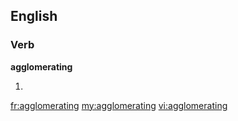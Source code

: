 ==English==

===Verb===
'''agglomerating'''

# {{present participle of|[[agglomerate]]}}

[[fr:agglomerating]]
[[my:agglomerating]]
[[vi:agglomerating]]